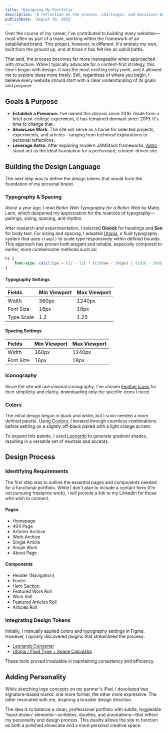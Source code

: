 ```yaml
---
title: 'Designing My Portfolio'
description: 'A reflection on the process, challenges, and decisions behind building a personal website from the ground up.'
publishDate: 'August 30, 2025'
---
```



Over the course of my career, I've contributed to building many websites—most often as part of a team, working within the framework of an established brand. This project, however, is different. It's entirely my own, built from the ground up, and at times it has felt like an uphill battle.

That said, the process becomes far more manageable when approached with structure. While I typically advocate for a content-first strategy, this time I began with design. It was the most exciting entry point, and it allowed me to explore ideas more freely. Still, regardless of where you begin, I believe every website should start with a clear understanding of its goals and purpose.

## Goals & Purpose

- **Establish a Presence.** I've owned this domain since 2016. Aside from a brief post-college experiment, it has remained dormant since 2019. It's time to change that.
- **Showcase Work.** The site will serve as a home for selected projects, experiments, and articles—ranging from technical explorations to personal reflections.
- **Leverage Astro.** After exploring modern JAMStack frameworks, [Astro](https://astro.build/) stood out as the ideal foundation for a performant, content-driven site.

## Building the Design Language

The next step was to define the design tokens that would form the foundation of my personal brand.

### Typography & Spacing

About a year ago, I read _Better Web Typography for a Better Web_ by Matej Latin, which deepened my appreciation for the nuances of typography—pairings, sizing, spacing, and rhythm.

After research and experimentation, I selected **Gloock** for headings and **Sen** for body text. For sizing and spacing, I adopted [Utopia](https://utopia.fyi/), a fluid typography system that uses `clamp()` to scale type responsively within defined bounds. This approach has proven both elegant and reliable, especially compared to earlier, more cumbersome methods such as:

```css
h1 {
	font-size: calc(32px + (52 - 32) * ((100vw - 300px) / (1920 - 300)));
}
```

#### Typography Settings

| Fields     | Min Viewport | Max Viewport |
| :--------- | :----------- | :----------- |
| Width      | 360px        | 1240px       |
| Font Size  | 16px         | 18px         |
| Type Scale | 1.2          | 1.25         |

#### Spacing Settings

| Fields    | Min Viewport | Max Viewport |
| :-------- | :----------- | :----------- |
| Width     | 360px        | 1240px       |
| Font Size | 16px         | 18px         |

### Iconography

Since the site will use minimal iconography, I've chosen [Feather Icons](https://feathericons.com/) for their simplicity and clarity, downloading only the specific icons I need.

### Colors

The initial design began in black and white, but I soon needed a more defined palette. Using [Coolors](https://coolors.co/), I iterated through countless combinations before settling on a slightly off-black paired with a light orange accent.

To expand this palette, I used [Leonardo](https://leonardocolor.io/) to generate gradient shades, resulting in a versatile set of neutrals and accents.

<PostImage
	src={LeonardoProject}
	alt="Color values from Leonardo"
	caption="The output of Leonardo from both colors."
/>

## Design Process

### Identifying Requirements

The first step was to outline the essential pages and components needed for a functional portfolio. While I don't plan to include a contact form (I'm not pursuing freelance work), I will provide a link to my LinkedIn for those who wish to connect.

#### Pages

- Homepage
- 404 Page
- Articles Archive
- Work Archive
- Single Article
- Single Work
- About Page

#### Components

- Header (Navigation)
- Footer
- Hero Section
- Featured Work Roll
- Work Roll
- Featured Articles Roll
- Articles Roll

### Integrating Design Tokens

Initially, I manually applied colors and typography settings in Figma. However, I quickly discovered plugins that streamlined the process:

- [Leonardo Converter](https://www.figma.com/community/plugin/1013391800762935476/leonardo-converter)
- [Utopia / Fluid Type + Space Calculator](https://www.figma.com/community/plugin/951884648789524000/utopia-fluid-type-space-calculator)

These tools proved invaluable in maintaining consistency and efficiency.

## Adding Personality

While sketching logo concepts on my partner's iPad, I developed two signature-based marks: one more formal, the other more expressive. The latter resonated with me, inspiring a broader design direction.

The idea is to balance a clean, professional portfolio with subtle, toggleable 'hand-drawn' elements—scribbles, doodles, and annotations—that reflect my personality and design process. This duality allows the site to function as both a polished showcase and a more personal creative space.
